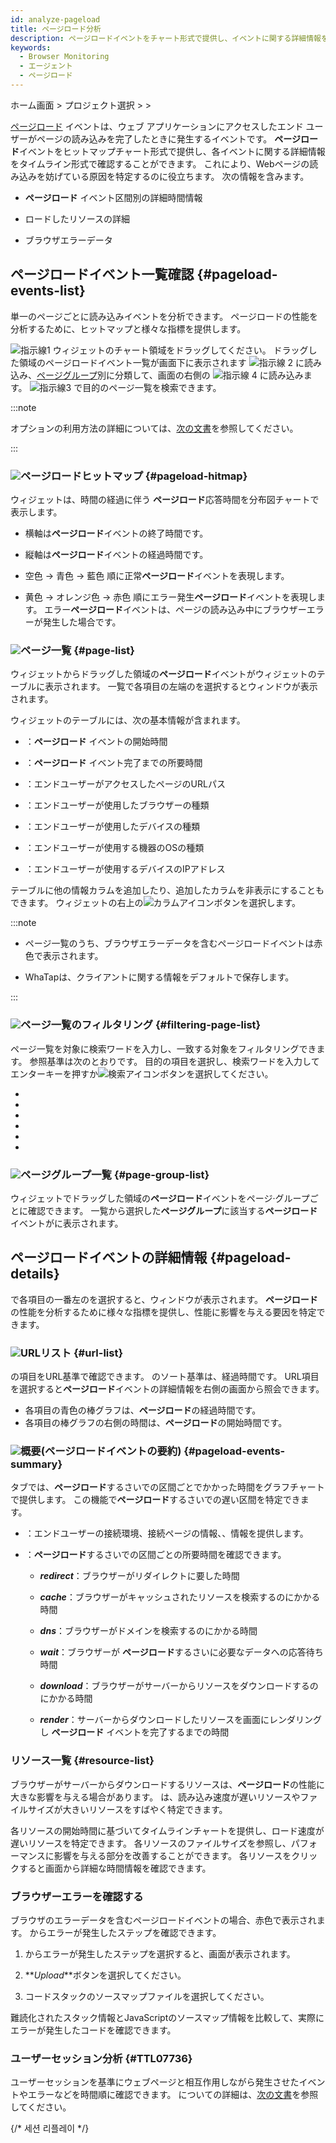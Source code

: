 ```yaml
---
id: analyze-pageload
title: ページロード分析
description: ページロードイベントをチャート形式で提供し、イベントに関する詳細情報を分析できます。
keywords:
  - Browser Monitoring
  - エージェント
  - ページロード
---
```


ホーム画面 &gt; プロジェクト選択 &gt; <Cmdname sid="analysis" className="uitext" /> &gt; <Cmdname sid="rumPageLoadHitmap" className="uitext" />

[ページロード](before-starting#load-page) イベントは、ウェブ アプリケーションにアクセスしたエンド ユーザーがページの読み込みを完了したときに発生するイベントです。 <b>ページロード</b>イベントをヒットマップチャート形式で提供し、各イベントに関する詳細情報をタイムライン形式で確認することができます。 これにより、Webページの読み込みを妨げている原因を特定するのに役立ちます。 次の情報を含みます。

- **ページロード** イベント区間別の詳細時間情報

- ロードしたリソースの詳細

- ブラウザエラーデータ

## ページロードイベント一覧確認 {#pageload-events-list}

単一のページごとに読み込みイベントを分析できます。 ページロードの性能を分析するために、ヒットマップと様々な指標を提供します。

<ImgLang img='browser-analysis-pageload-hitmap.png' desc='ページロードヒットマップ' />

![指示線1](/img/number-01.png) <Cmdname sid="rumPageLoadHitmap" className="uitext" />ウィジェットのチャート領域をドラッグしてください。 ドラッグした領域のページロードイベント一覧が画面下に表示されます ![指示線 2](/img/number-02.png) <Cmdname sid="page" className="uitext" /><Cmdname sid="list" className="uitext" />に読み込み、[ページグループ](before-starting#page-group)別に分類して、画面の右側の ![指示線 4](/img/number-04.png) <Cmdname sid="page_group" className="uitext" /><Cmdname sid="list" className="uitext" />に読み込みます。 ![指示線3](/img/number-03.png) <Cmdname sid="page_url" className="uitext" />で目的のページ一覧を検索できます。

:::note

<Cmdname sid="time" className="uitext" />オプションの利用方法の詳細については、[次の文書](usage-ui#timeselector)を参照してください。

:::

### ![](/img/number-01.png)ページロードヒットマップ {#pageload-hitmap}

<Cmdname sid="rumPageLoadHitmap" className="uitext" /> ウィジェットは、時間の経過に伴う <b>ページロード</b>応答時間を分布図チャートで表示します。

- 横軸は<b>ページロード</b>イベントの終了時間です。

- 縦軸は<b>ページロード</b>イベントの経過時間です。

- <span class='lowfg'>空色</span> → <span class='normal'>青色</span> → <span class='highfg'>藍色</span> 順に正常<b>ページロード</b>イベントを表現します。

- <span class='logwr'>黄色</span> → <span class='slow'>オレンジ色</span> → <span class='vslow'>赤色</span> 順にエラー発生<b>ページロード</b>イベントを表現します。 エラー<b>ページロード</b>イベントは、ページの読み込み中にブラウザーエラーが発生した場合です。

### ![](/img/number-02.png)ページ一覧 {#page-list}

<Cmdname sid="rumPageLoadHitmap" className="uitext" />ウィジェットからドラッグした領域の<b>ページロード</b>イベントが<Cmdname sid="page" className="uitext" /><Cmdname sid="list" className="uitext" />ウィジェットのテーブルに表示されます。 一覧で各項目の左端の<LinkImage img="ico-detail-view.svg" className="ico" desc="詳細表示アイコン" />を選択すると<Cmdname sid="page_load" className="uitext" /><Cmdname sid="detail" className="uitext" />ウィンドウが表示されます。

<Cmdname sid="page" className="uitext" /><Cmdname sid="list" className="uitext" /> ウィジェットのテーブルには、次の基本情報が含まれます。

- <Cmdname sid="start_time" className="uitext" />：<b>ページロード</b> イベントの開始時間

- <Cmdname sid="elapsed" className="uitext" />：<b>ページロード</b> イベント完了までの所要時間

- <Cmdname sid="page_url" className="uitext" />：エンドユーザーがアクセスしたページのURLパス

- <Cmdname sid="browser" className="uitext" />：エンドユーザーが使用したブラウザーの種類

- <Cmdname sid="device" className="uitext" />：エンドユーザーが使用したデバイスの種類

- <Cmdname sid="os" className="uitext" />：エンドユーザーが使用する機器のOSの種類

- <Cmdname sid="client_ip" className="uitext" />：エンドユーザーが使用するデバイスのIPアドレス

テーブルに他の情報カラムを追加したり、追加したカラムを非表示にすることもできます。 <Cmdname sid="page" className="uitext" /><Cmdname sid="list" className="uitext" />ウィジェットの右上の![カラムアイコン](/img/ico-column.svg)ボタンを選択します。

:::note

- ページ一覧のうち、ブラウザエラーデータを含むページロードイベントは赤色で表示されます。

  <ImgLang img='browser-pageload-error-list.png' desc='ブラウザエラーデータ' />

- WhaTapは、クライアントに関する情報をデフォルトで保存します。

:::

### ![](/img/number-03.png)ページ一覧のフィルタリング {#filtering-page-list}

ページ一覧を対象に検索ワードを入力し、一致する対象をフィルタリングできます。 参照基準は次のとおりです。 目的の項目を選択し、検索ワードを入力してエンターキーを押すか![検索アイコン](/img/ico-search.svg)ボタンを選択してください。

- <Cmdname sid="page_url" className="uitext" />

- <Cmdname sid="browser" className="uitext" />

- <Cmdname sid="device" className="uitext" />

- <Cmdname sid="os" className="uitext" />

- <Cmdname sid="client_ip" className="uitext" />

- <Cmdname sid="user_id" className="uitext" />

### ![](/img/number-04.png)ページグループ一覧 {#page-group-list}

<ImgLang img='browser-analysis-pageload-hitmap-pagegroup.png' desc='ページグループ一覧' />

<Cmdname sid="rumPageLoadHitmap" className="uitext" />ウィジェットでドラッグした領域の<b>ページロード</b>イベントを<Link to="before-starting#page-group">ページ·グループ</Link>ごとに確認できます。 一覧から選択した<b>ページグループ</b>に該当する<b>ページロード</b>イベントが<Cmdname sid="page" className="uitext" /><Cmdname sid="list" className="uitext" />に表示されます。

## ページロードイベントの詳細情報 {#pageload-details}

<Cmdname sid="page" className="uitext" /><Cmdname sid="list" className="uitext" />で各項目の一番左の<LinkImage img="ico-detail-view.svg" className="ico" desc="詳細表示アイコン" />を選択すると、<Cmdname sid="page_load" className="uitext" /><Cmdname sid="detail" className="uitext" />ウィンドウが表示されます。 <b>ページロード</b>の性能を分析するために様々な指標を提供し、性能に影響を与える要因を特定できます。

<ImgLang img='rum-pageload-event-02.png' desc='ページロード詳細' />

### ![](/img/number-01.png)URLリスト {#url-list}

<Cmdname sid="page" className="uitext" /><Cmdname sid="list" className="uitext" />の項目をURL基準で確認できます。 <Cmdname sid="url_list" className="uitext" />のソート基準は、経過時間です。 URL項目を選択すると<b>ページロード</b>イベントの詳細情報を<LinkImage img="number-02.png" className="ico" desc="指示線 2" />右側の画面から照会できます。

- 各項目の青色の棒グラフは、<b>ページロード</b>の経過時間です。
- 各項目の棒グラフの右側の時間は、<b>ページロード</b>の開始時間です。

### ![](/img/number-02.png)概要(ページロードイベントの要約) {#pageload-events-summary}

<Cmdname sid="summary" className="uitext" />タブでは、<b>ページロード</b>するさいでの区間ごとでかかった時間をグラフチャートで提供します。 この機能で<b>ページロード</b>するさいでの遅い区間を特定できます。

- <Cmdname sid="page" className="uitext" /><Cmdname sid="info" className="uitext" />：エンドユーザーの接続環境、接続ページの情報、<Cmdname sid="user_id" className="uitext" />、<Cmdname sid="session_id" className="uitext" />情報を提供します。

- <Cmdname sid="page_load_timing" className="uitext" /><Cmdname sid="info" className="uitext" />：<b>ページロード</b>するさいでの区間ごとの所要時間を確認できます。

  - **_redirect_**：ブラウザーがリダイレクトに要した時間

  - **_cache_**：ブラウザーがキャッシュされたリソースを検索するのにかかる時間

  - **_dns_**：ブラウザーがドメインを検索するのにかかる時間

  - **_wait_**：ブラウザーが <b>ページロード</b>するさいに必要なデータへの応答待ち時間

  - **_download_**：ブラウザーがサーバーからリソースをダウンロードするのにかかる時間

  - **_render_**：サーバーからダウンロードしたリソースを画面にレンダリングし <b>ページロード</b> イベントを完了するまでの時間

### リソース一覧 {#resource-list}

ブラウザーがサーバーからダウンロードするリソースは、<b>ページロード</b>の性能に大きな影響を与える場合があります。 <Cmdname sid="resource" className="uitext" /><Cmdname sid="list" className="uitext" />は、読み込み速度が遅いリソースやファイルサイズが大きいリソースをすばやく特定できます。

<ImgLang img='rum-pageload-event-03.png' desc='リソース一覧' />

各リソースの開始時間に基づいてタイムラインチャートを提供し、ロード速度が遅いリソースを特定できます。 各リソースのファイルサイズを参照し、パフォーマンスに影響を与える部分を改善することができます。 各リソースをクリックすると<Cmdname sid="resource" className="uitext" /><Cmdname sid="detail" className="uitext" />画面から詳細な時間情報を確認できます。

<ImgLang img='rum-pageload-event-04.png' desc='リソース詳細' />

### ブラウザーエラーを確認する

ブラウザのエラーデータを含むページロードイベントの場合、赤色で表示されます。 <Cmdname sid="resource" className="uitext" /><Cmdname sid="list" className="uitext" />からエラーが発生したステップを確認できます。

<ImgLang img='browser-pageload-details-resource-error.png' desc='リソースリスト-エラーデータ' />

1. <Cmdname sid="resource" className="uitext" /><Cmdname sid="list" className="uitext" />からエラーが発生したステップを選択すると、<Cmdname sid="exception_stack" className="uitext" />画面が表示されます。

   <ImgLang img='browser-pageload-details-resource-error-stack.png' desc='エラースタック' />

2. **_Upload_**ボタンを選択してください。

3. コードスタックのソースマップファイルを選択してください。

難読化されたスタック情報とJavaScriptのソースマップ情報を比較して、実際にエラーが発生したコードを確認できます。

### ユーザーセッション分析 {#TTL07736}

<ImgLang img='browser-pageload-details-user-session.png' desc='ユーザーセッション分析' />

ユーザーセッションを基準にウェブページと相互作用しながら発生させたイベントやエラーなどを時間順に確認できます。 <Cmdname sid="TTL07736" className="uitext" />についての詳細は、[次の文書](user-session-log-search#analysisusersession)を参照してください。

{/* 세션 리플레이 */}

<Sessionreplay />
